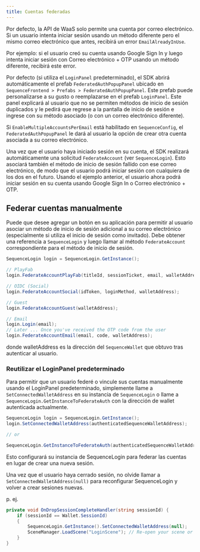 ```yaml
---
title: Cuentas federadas
---
```


Por defecto, la API de WaaS solo permite una cuenta por correo electrónico. Si un usuario intenta iniciar sesión usando un método diferente pero el mismo correo electrónico que antes, recibirá un error `EmailAlreadyInUse`.

Por ejemplo: si el usuario creó su cuenta usando Google Sign In y luego intenta iniciar sesión con Correo electrónico + OTP usando un método diferente, recibirá este error.

Por defecto (si utiliza el `LoginPanel` predeterminado), el SDK abrirá automáticamente el prefab `FederatedAuthPopupPanel` ubicado en `SequenceFrontend > Prefabs > FederatedAuthPopupPanel`. Este prefab puede personalizarse a su gusto o reemplazarse en el prefab `LoginPanel`. Este panel explicará al usuario que no se permiten métodos de inicio de sesión duplicados y le pedirá que regrese a la pantalla de inicio de sesión e ingrese con su método asociado (o con un correo electrónico diferente).

<Info>Si `EnableMultipleAccountsPerEmail` está habilitado en `SequenceConfig`, el `FederatedAuthPopupPanel` le dará al usuario la opción de crear otra cuenta asociada a su correo electrónico.</Info>

Una vez que el usuario haya iniciado sesión en su cuenta, el SDK realizará automáticamente una solicitud `FederateAccount` (ver `SequenceLogin`). Esto asociará también el método de inicio de sesión fallido con ese correo electrónico, de modo que el usuario podrá iniciar sesión con cualquiera de los dos en el futuro. Usando el ejemplo anterior, el usuario ahora podrá iniciar sesión en su cuenta usando Google Sign In o Correo electrónico + OTP.

## Federar cuentas manualmente
Puede que desee agregar un botón en su aplicación para permitir al usuario asociar un método de inicio de sesión adicional a su correo electrónico (especialmente si utiliza el inicio de sesión como invitado). Debe obtener una referencia a `SequenceLogin` y luego llamar al método `FederateAccount` correspondiente para el método de inicio de sesión.

```csharp
SequenceLogin login = SequenceLogin.GetInstance();

// PlayFab
login.FederateAccountPlayFab(titleId, sessionTicket, email, walletAddress);

// OIDC (Social)
login.FederateAccountSocial(idToken, loginMethod, walletAddress);

// Guest
login.FederateAccountGuest(walletAddress);

// Email
login.Login(email);
// Later ... Once you've received the OTP code from the user
login.FederateAccountEmail(email, code, walletAddress); 
```

donde walletAddress es la dirección del `SequenceWallet` que obtuvo tras autenticar al usuario.

### Reutilizar el LoginPanel predeterminado
Para permitir que un usuario federé o vincule sus cuentas manualmente usando el LoginPanel predeterminado, simplemente llame a `SetConnectedWalletAddress` en su instancia de `SequenceLogin` o llame a `SequenceLogin.GetInstanceToFederateAuth` con la dirección de wallet autenticada actualmente.

```csharp
SequenceLogin login = SequenceLogin.GetInstance();
login.SetConnectedWalletAddress(authenticatedSequenceWalletAddress);

// or

SequenceLogin.GetInstanceToFederateAuth(authenticatedSequenceWalletAddress);
```

Esto configurará su instancia de SequenceLogin para federar las cuentas en lugar de crear una nueva sesión.

<Tip>Una vez que el usuario haya cerrado sesión, no olvide llamar a `SetConnectedWalletAddress(null)` para reconfigurar SequenceLogin y volver a crear sesiones nuevas.</Tip>

p. ej.

```csharp
private void OnDropSessionCompleteHandler(string sessionId) {
    if (sessionId == Wallet.SessionId)
    {
        SequenceLogin.GetInstance().SetConnectedWalletAddress(null);
        SceneManager.LoadScene("LoginScene"); // Re-open your scene or UI to allow the user to log back in and create a new session here
    }
}
```
